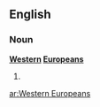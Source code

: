 ==English==

===Noun===
'''[[western|Western]] [[Europeans]]'''

# {{plural of|Western European}}

[[ar:Western Europeans]]